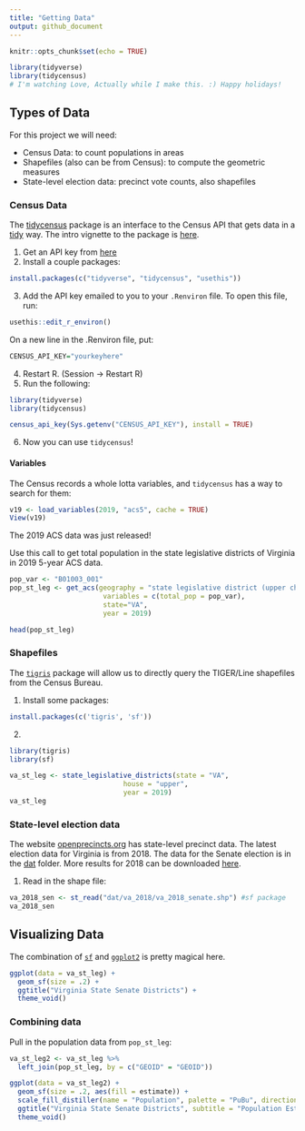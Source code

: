 ```yaml
---
title: "Getting Data"
output: github_document
---
```


```r
knitr::opts_chunk$set(echo = TRUE)
```

```r
library(tidyverse)
library(tidycensus)
# I'm watching Love, Actually while I make this. :) Happy holidays! 
```

##  Types of Data 

For this project we will need:

- Census Data: to count populations in areas 
- Shapefiles (also can be from Census): to compute the geometric measures 
- State-level election data: precinct vote counts, also shapefiles 


### Census Data 

The [tidycensus](https://walker-data.com/tidycensus/) package is an interface to the Census API that gets data in a [tidy](https://vita.had.co.nz/papers/tidy-data.pdf) way. The intro vignette to the package is [here](https://walker-data.com/tidycensus/articles/basic-usage.html). 

1. Get an API key from [here](https://api.census.gov/data/key_signup.html)
2. Install a couple packages:
```r
install.packages(c("tidyverse", "tidycensus", "usethis")) 
```
3. Add the API key emailed to you to your `.Renviron` file. To open this file, run:
```r
usethis::edit_r_environ()
```
On a new line in the .Renviron file, put: 
```r
CENSUS_API_KEY="yourkeyhere"
```
4. Restart R. (Session -> Restart R)
5. Run the following: 
```r
library(tidyverse)
library(tidycensus)

census_api_key(Sys.getenv("CENSUS_API_KEY"), install = TRUE)
```
6. Now you can use `tidycensus`! 

#### Variables

The Census records a whole lotta variables, and `tidycensus` has a way to search for them: 
```r
v19 <- load_variables(2019, "acs5", cache = TRUE)
View(v19)
```
The 2019 ACS data was just released! 

Use this call to get total population in the state legislative districts of Virginia in 2019 5-year ACS data. 


```r
pop_var <- "B01003_001"
pop_st_leg <- get_acs(geography = "state legislative district (upper chamber)",
                       variables = c(total_pop = pop_var),
                       state="VA", 
                       year = 2019)

head(pop_st_leg)
```

### Shapefiles 

The [`tigris`](https://github.com/walkerke/tigris) package will allow us to directly query the TIGER/Line shapefiles from the Census Bureau.

1. Install some packages: 
```r
install.packages(c('tigris', 'sf'))
```
2. 
```r
library(tigris)
library(sf)

va_st_leg <- state_legislative_districts(state = "VA", 
                            house = "upper", 
                            year = 2019)
va_st_leg
```

### State-level election data

The website [openprecincts.org](https://openprecincts.org/va/) has state-level precinct data. The latest election data for Virginia is from 2018. The data for the Senate election is in the [dat](dat/) folder. More results for 2018 can be downloaded [here](https://dataverse.harvard.edu/dataset.xhtml?persistentId=doi:10.7910/DVN/UBKYRU&version=4.0). 

1. Read in the shape file: 
```r
va_2018_sen <- st_read("dat/va_2018/va_2018_senate.shp") #sf package 
va_2018_sen
```

## Visualizing Data 

The combination of [`sf`](https://r-spatial.github.io/sf/) and [`ggplot2`](https://ggplot2.tidyverse.org/) is pretty magical here. 

```r
ggplot(data = va_st_leg) + 
  geom_sf(size = .2) + 
  ggtitle("Virginia State Senate Districts") + 
  theme_void()
```

### Combining data 

Pull in the population data from `pop_st_leg`: 

```r
va_st_leg2 <- va_st_leg %>% 
  left_join(pop_st_leg, by = c("GEOID" = "GEOID"))

ggplot(data = va_st_leg2) + 
  geom_sf(size = .2, aes(fill = estimate)) +
  scale_fill_distiller(name = "Population", palette = "PuBu", direction = 1) + 
  ggtitle("Virginia State Senate Districts", subtitle = "Population Estimate, ACS 2019 5-yr") + 
  theme_void()
```

